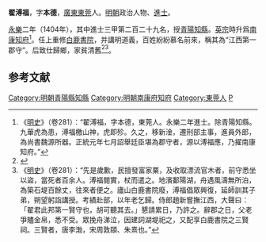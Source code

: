 '''翟溥福'''，字'''本德'''，[[廣東|廣東]][[東莞|東莞]]人。[[明朝|明朝]]政治人物、[[進士|進士]]。

[[永乐_(明朝)|永樂]]二年（1404年），其中進士三甲第二百二十九名，授[[青陽|青陽]][[知縣|知縣]]。[[明英宗|英宗]]時升爲[[南康|南康]][[知府|知府]]<ref>《[[明史|明史]]》（卷281）：“翟溥福，字本德，東莞人。永樂二年進士。除青陽知縣。九華虎為患，溥福檄山神，虎即殄。久之，移新淦，遷刑部主事，進員外郎，為尚書魏源所器。正統元年七月詔舉廷臣堪為郡守者，源以溥福應，乃擢南康知府。”</ref>。任上重修[[白鹿書院|白鹿書院]]，并講明道義，百姓紛紛慕名前來，稱其為“江西第一郡守”。后致仕歸鄉，家貧清舊<ref>{{cite book | language = zh-hans | author = 潘荣胜 | coauthors =  | title = 《明清进士录》 | url =  | date = 2006年 | location =  | publisher = [[中华书局|中华书局]] | id =  | isbn = 9787101043501 | pages = 27页 }}</ref><ref>《[[明史|明史]]》（卷281）：“先是歲歉，民擅發富家粟，及收取漂流官木者，前守悉坐以盜，當死者百余人。溥福閱實，杖而遣之。地濱鄱陽湖，舟遇風濤無所泊，為築石堤百餘丈，往來者便之。廬山白鹿書院廢，溥福倡眾興復，延師訓其子弟，朔望躬詣講授。考績赴部，以年老乞歸。侍郎趙新嘗撫江西，大聲曰：「翟君此邦第一賢守也，胡可聽其去。」懇請累日，乃許之。辭郡之日，父老爭贐金帛，悉不受。眾挽舟涕泣，因建詞湖堤祀之，又配享白鹿書院之三賢祠。三賢者，唐李渤，宋周敦頤、朱熹也。”</ref>。

==参考文献==
{{Reflist}}

{{明朝人物小作品}}
{{永樂二年甲申科殿試金榜}}

{{DEFAULTSORT:Zhai翟}}
[[Category:明朝青陽縣知縣|Category:明朝青陽縣知縣]]
[[Category:明朝南康府知府|Category:明朝南康府知府]]
[[Category:東莞人|Category:東莞人]]
[[Category:翟姓|P]]